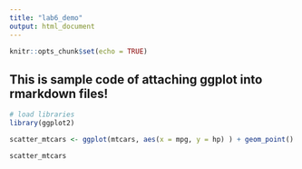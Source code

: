 ```yaml
---
title: "lab6_demo"
output: html_document
---
```


```r
knitr::opts_chunk$set(echo = TRUE)
```

## This is sample code of attaching ggplot into rmarkdown files!


```r
# load libraries
library(ggplot2)

scatter_mtcars <- ggplot(mtcars, aes(x = mpg, y = hp) ) + geom_point()

scatter_mtcars

```
